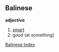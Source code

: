 == Balinese ==

'''adjective'''
# [[smart]]
# good (at something)


[[Wiktionary:Balinese index|Balinese Index]]